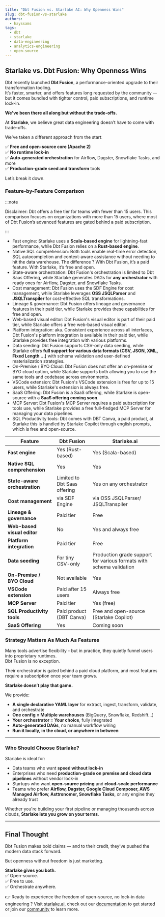 ```yaml
---
title: "Dbt Fusion vs. Starlake AI: Why Openness Wins"
slug: dbt-fusion-vs-starlake
authors:
  - hayssams
tags:
  - dbt
  - starlake
  - data-engineering
  - analytics-engineering
  - open-source
---
```


## Starlake vs. Dbt Fusion: Why Openness Wins

Dbt recently launched **Dbt Fusion**, a performance-oriented upgrade to their transformation tooling.  
It’s faster, smarter, and offers features long requested by the community — but it comes bundled with tighter control, paid subscriptions, and runtime lock-in.

**We've been there all along but without the trade-offs.**


At **Starlake**, we believe great data engineering doesn’t have to come with trade-offs.

We've taken a different approach from the start:

✅ **Free and open-source core (Apache 2)**  
✅ **No runtime lock-in**  
✅ **Auto-generated orchestration** for Airflow, Dagster, Snowflake Tasks, and more  
✅ **Production-grade seed and transform** tools

Let’s break it down.


### Feature-by-Feature Comparison

:::note

Disclaimer: Dbt offers a free tier for teams with fewer than 15 users.
This comparison focuses on organizations with more than 15 users, where most of Dbt Fusion’s advanced features are gated behind a paid subscription.

:::

- Fast engine: Starlake uses a **Scala-based engine** for lightning-fast performance, while Dbt Fusion relies on a **Rust-based engine**.
- Native SQL comprehension:  Both tools enable real-time error detection, SQL autocompletion and context-aware assistance without needing to hit the data warehouse. The difference ? With Dbt Fusion, it’s a paid feature. With Starlake, it’s free and open.
- State-aware orchestration: Dbt Fusion's orchestration is limited to Dbt Saas Offering, while Starlake generates DAGs for **any orchestrator** with ready ones for Airflow, Dagster, and Snowflake Tasks.
- Cost management: Dbt Fusion uses the SDF Engine for cost management, while Starlake leverages **OSS JSQLParser** and **JSQLTranspiler** for cost-effective SQL transformations.
- Lineage & governance: Dbt Fusion offers lineage and governance features in their paid tier, while Starlake provides these capabilities for free and open.
- Web-based visual editor: Dbt Fusion's visual editor is part of their paid tier, while Starlake offers a free web-based visual editor.
- Platform integration: aka. Consistent experience across all interfaces, Dbt Fusion's platform integration is available in their paid tier, while Starlake provides free integration with various platforms.
- Data seeding: Dbt Fusion supports CSV-only data seeding, while Starlake offers **full support for various data formats (CSV, JSON, XML, Fixed Length ...)** with schema validation and user-defined materialization strategies.
- On-Premise / BYO Cloud: Dbt Fusion does not offer an on-premise or BYO cloud option, while Starlake supports both allowing you to use the same tools and codebase across environments.
- VSCode extension: Dbt Fusion's VSCode extension is free for up to 15 users, while Starlake's extension is always free.
- SaaS Offering: Dbt Fusion is a SaaS offering, while Starlake is open-source with a **SaaS offering coming soon**.
- MCP Server: Dbt Fusion's MCP Server requires a paid subscription for tools use, while Starlake provides a free full-fledged MCP Server for managing your data pipelines.
- SQL Productivity tools: Dbt comes with DBT Canva, a paid product, at Starlake this is handled by Starlake Copilot through english prompts, which is free and open-source.


| **Feature**                         | **Dbt Fusion**                             | **Starlake.ai**                                |
|-------------------------------------|--------------------------------------------|------------------------------------------------|
| **Fast engine**                     | Yes (Rust-based)                           | Yes (Scala-based)                              |
| **Native SQL comprehension**        | Yes                                        | Yes                                            |
| **State-aware orchestration**       | Limited to Dbt Saas offering               | Yes on any orchestrator                        |
| **Cost management**                 | via SDF Engine                             | via OSS JSQLParser/ JSQLTranspiler             |
| **Lineage & governance**            | Paid tier                                  | Free                                           |
| **Web-based visual editor**         | No                                         | Yes and always free                            |
| **Platform integration**            | Paid tier                                  | Free                                           |
| **Data seeding**                    | For tiny CSV-only                          | Production grade support for various formats with schema validation      |
| **On-Premise / BYO Cloud**          | Not available                              | Yes                                            |
| **VSCode extension**                | Paid after 15 users                        | Always free                                    |
| **MCP Server**                      | Paid tier                                  | Yes (free)                                     |
| **SQL Productivity tools**          | Paid product (DBT Canva)                   | Free and open-source (Starlake Copilot)        |
| **SaaS Offering**                   | Yes                                        | Coming soon              |


### Strategy Matters As Much As Features

Many tools advertise flexibility - but in practice, they quietly funnel users into proprietary runtimes.  
Dbt Fusion is no exception.

Their orchestrator is gated behind a paid cloud platform, and most features require a subscription once your team grows.

**Starlake doesn’t play that game.**

We provide:
- **A single declarative YAML layer** for extract, ingest, transform, validate, and orchestrate
- **One config = Multiple warehouses** (BigQuery, Snowflake, Redshift…)
- **Your orchestrator = Your choice**, fully integrated
- **Auto-generated DAGs**, no manual workflow wiring
- **Run it locally, in the cloud, or anywhere in between**

---

### Who Should Choose Starlake?

Starlake is ideal for:
- Data teams who want **speed without lock-in**
- Enterprises who need **production-grade on premise and cloud data pipelines** without vendor lock-in
- Startups who want **open-source pricing** and **cloud-scale performance**
- Teams who prefer **Airflow, Dagster, Google Cloud Composer, AWS Managed Airflow, Asttronomer, Snowflake Tasks**, or any engine they already trust

Whether you're building your first pipeline or managing thousands across clouds, **Starlake lets you grow on your terms**.

---

## Final Thought

Dbt Fusion makes bold claims — and to their credit, they’ve pushed the modern data stack forward.

But openness without freedom is just marketing.

**Starlake gives you both.**  
✅ Open-source.  
✅ Free to use.  
✅ Orchestrate anywhere.

👉 Ready to experience the freedom of open-source, no lock-in data engineering ?
Visit [starlake.ai](https://starlake.ai), check out our [documentation](https://docs.starlake.ai) to get started or join our [community](https://starlakeai.slack.com/join/shared_invite/zt-28vf5d49s-rnyuh70OrJjcX_2Vz2mafw) to learn more.